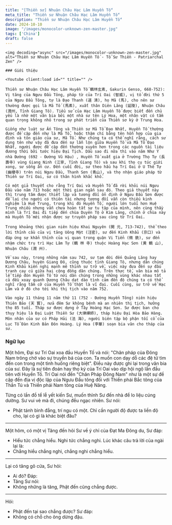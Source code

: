 ```yaml
---
title: "[Thiền sư] Nhuận Châu Hạc Lâm Huyền Tố"
meta_title: "Thiền sư Nhuận Châu Hạc Lâm Huyền Tố"
description: "Thiền sư Nhuận Châu Hạc Lâm Huyền Tố"
date: 2024-10-10
image: "/images/monocolor-unknown-zen-master.jpg"
tags: ['China']
draft: false
---
```


<div className="grid xl:grid-cols-8 lg:grid-cols-8 md:grid-cols-2 sm:grid-cols-2 xs:grid-cols-1 gap-8 bg-body dark:bg-darkmode-body">

  <div className="lg:col-span-3 md:col-span-1">

    <img decoding="async" src="/images/monocolor-unknown-zen-master.jpg" alt="Thiền sư Nhuận Châu Hạc Lâm Huyền Tố - Tổ Sư Thiền - Patriarchal Zen" />

    ### Giới thiệu

    <Youtube client:load id="" title="" />

    Thiền sư Nhuận Châu Hạc Lâm Huyền Tố 鶴林玄素, Gakurin Genso, 668-752): Vị tăng của Ngưu Đầu Tông, pháp từ của Trí Oai (智威), vị tổ đời thứ 5 của Ngưu Đầu Tông, tự là Đạo Thanh (道 清), họ Mã (馬), cho nên sư thường được gọi là Mã Tố (馬素), xuất thân Diên Lăng (延陵), Nhuận Châu (潤州, Tỉnh Giang Tô). Tiểu sử của Hạc Lâm Huyền Tố được biết đến chủ yếu là nhờ một văn bia bởi một nhà sư tên Lý Hoa, một nhân vật có tầm quan trọng không nhỏ trong sự phát triển của Thiền sơ kỳ ở Trung Hoa.

    Giống như luật sư Ấn Tông và Thiền sư Mã Tổ Đạo Nhất, Huyền Tố thường được đề cập đến như là Mã Tổ, hoặc thậm chí bằng tên hỗn hợp của gia đình và tôn giáo của sư, Mã Tố. Như chúng ta có thể nghĩ rằng, cách sử dụng tên như vậy đã đưa đến sự lẫn lộn giữa Huyền Tố và Mã Tổ Đạo Nhất, người được đề cập đến thường xuyên hơn trong các nguồn tài liệu đương thời bởi tước hiệu Đại Tịch. Dầu sao đi nữa thì vào năm Như Ý nhà Đường (692 - Đường Vũ Hậu) , Huyền Tố xuất gia ở Trường Thọ Tự (長壽寺) vùng Giang Ninh (江寧, Tỉnh Giang Tô) và sau khi thọ cụ túc giới xong, sư sống ẩn cư. Đến cuối đời, sư theo hầu hạ Trí Oai ở U Thê Tự (幽棲寺) trên núi Ngưu Đầu, Thanh Sơn (青山), và thọ nhận giáo pháp từ Thiền sư Trí Oai, sư có thân hình khắc khổ.

    Có một giả thuyết cho rằng Trí Oai và Huyền Tố đã rời khỏi núi Ngưu Đầu vào năm 713 hoặc một thời gian ngắn sau đó. Theo giả thuyết này thì trung tâm được thiết lập và tương đối ổn định ở Ngưu Đầu Sơn được để lại cho người có thiên tài nhưng tương đối vẫn còn thiếu kinh nghiệm là Huệ Trung, trong khi đó Huyền Tố, người lớn tuổi hơn Huệ Trung nhiều nhưng vẫn chưa hoàn tất sự tu tập của mình, nên cùng thầy mình là Trí Oai đi tiếp đến chùa Duyên Tộ ở Kim Lăng, chính ở chùa này mà Huyền Tố mới nhận được sự truyền pháp sau cùng từ Trí Oai.

    Trong khoảng thời gian niên hiệu Khai Nguyên (開 元, 713-742), thể theo lời thỉnh cầu của vị tăng Uông Mật (汪密), sư đến Kinh Khẩu (京口) và đáp ứng sự khẩn thỉnh của vị quan trong quận Vi Tiển (微 銑), sư đến nhậm chức trụ trì Hạc Lâm Tự (鶴 林 寺) thuộc Hoàng Hạc Sơn (黄 鶴 山), Nhuận Châu (潤 州).

    Về sau này, trong những năm sau 742, sư tạm dời đến Quảng Lăng hay Dương Châu, huyện Giang Đô, cũng thuộc tỉnh Giang Tô, nhưng dân chúng Kinh Khẩu kiến nghị mạnh mẽ thỉnh sư trở về, việc này đưa đến sự đấu tranh cay cú giữa hai cộng đồng dân chúng. Trên thực tế, văn bia mô tả lễ tiếp đón Huyền Tố từ nơi dân chúng trong những vùng khác nhau tất cả đều xoay quanh Dương Châu dạt dào tình cảm đến độ chúng ta có thể nghĩ rằng tầm cỡ của Huyền Tố thật là vĩ đại. Cuối cùng, sư trở về Hạc Lâm và ở đó cho tới khi thị tịch vào năm 752.

    Vào ngày 11 tháng 11 năm thứ 11 (752 - Đường Huyền Tông) niên hiệu Thiên Bảo (天 寳), nửa đêm Sư không bệnh mà an nhiên thị tịch, hưởng thọ 85 tuổi. Tháp sư được dựng ở Tây Hoàng Hạc Sơn. Sư được ban cho thụy hiệu là Đại Luật Thiền Sư (大律禪師), tháp hiệu Đại Hòa Bảo Hàng. Môn nhân của sư có Pháp Hải (法 海), người biên tập bộ phận tối cổ của Lục Tổ Đàn Kinh Bản Đôn Hoàng. Lý Hoa (李華) soạn bia văn cho tháp của sư.

  </div>

<div className="lg:col-span-5 md:col-span-1">

  ### Ngữ lục

  Một hôm, Đại sư Trí Oai xoa đầu Huyền Tố và nói: "Chân pháp của Đông Nam trông chờ vào sự truyền bá của con.
  Ta muốn con dạy dỗ các đệ tử tìm đến con trong một tình huống riêng biệt". Điều này được ghi lại trong văn bia của sư.
  Đây là sự tiên đoán hay thọ ký của Trí Oai vào dịp hội ngộ lần đầu tiên với Huyền Tố.
  Trí Oai nói đến "Chân Pháp Đông Nam" như là một sự đề cập đến địa vị độc lập của Ngưu Đầu tông đối với Thiền phái Bắc tông của Thần Tú và Thiền phái Nam tông của Huệ Năng.

  Từng có lần đồ tể lễ yết kiến Sư, muốn thỉnh Sư đến nhà để lo liệu cúng dường. Sư vui vẻ mà đi, chúng đều ngạc nhiên. Sư nói:
  - Phật tánh bình đẳng, trí ngu có một. Chỉ cần người độ được ta liền độ cho, lại có gì là khác biệt đâu?

  ***

  Một hôm, có một vị Tăng đến hỏi Sư về ý chỉ của Đạt Ma Đông du,
  Sư đáp:
  - Hiểu tức chẳng hiểu. Nghi tức chẳng nghi.
  Lúc khác câu trả lời của ngài lại là:
  - Chẳng hiểu chẳng nghi, chẳng nghi chẳng hiểu.

  ***

  Lại có tăng gõ cửa, Sư hỏi:
  - Ai đó?
  Đáp:
  - Tăng
  Sư nói:
  - Không những là tăng, Phật đến cũng chẳng được.

  ***

  Hỏi:
  - Phật đến tại sao chẳng được?
  Sư đáp:
  - Không có chỗ cho ông dừng đậu.

  <Notice type="warning" title="cảnh ngữ">

  </Notice>

  <Notice type="tip" title="tác phẩm">

  </Notice>

  <Notice type="info" title="thông tin khác">

  </Notice>

</div>

</div>
